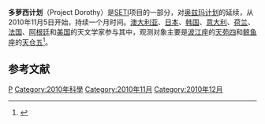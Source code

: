 '''多萝西计划'''（Project Dorothy）是[[搜寻地外文明计划|SETI]]项目的一部分，对[[奥兹玛计划|奥兹玛计划]]的延续，从2010年11月5日开始，持续一个月时间。[[澳大利亚|澳大利亚]]、[[日本|日本]]、[[韩国|韩国]]、[[意大利|意大利]]、[[荷兰|荷兰]]、[[法国|法国]]、[[阿根廷|阿根廷]]和[[美国|美国]]的天文学家参与其中，观测对象主要是[[波江座|波江座]]的[[天苑四|天苑四]]和[[鲸鱼座|鲸鱼座]]的[[天仓五|天仓五]]<ref>{{cite news|author=王菁|title=科学家再探宇宙之音 纪念“奥兹玛计划”50周年|url=http://news.sciencenet.cn/htmlnews/2010/11/240181.shtm?id=240181|accessdate=2010-11-16|newspaper=科学网|date=2010-11-15|archive-date=2019-06-09|archive-url=https://web.archive.org/web/20190609041048/http://news.sciencenet.cn/htmlnews/2010/11/240181.shtm?id=240181|dead-url=no}}</ref>。

==参考文献==
<div class="references-small">
<references></references>
</div>

{{小作品}}
[[Category:SETI|P]]
[[Category:2010年科學|Category:2010年科學]]
[[Category:2010年11月|Category:2010年11月]]
[[Category:2010年12月|Category:2010年12月]]